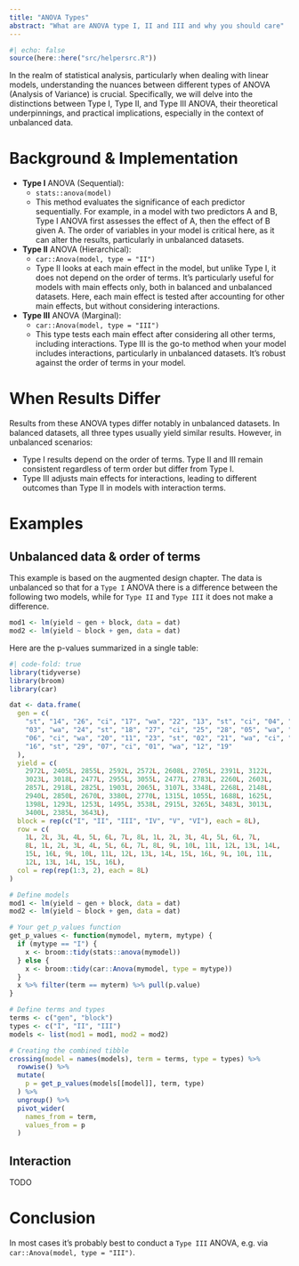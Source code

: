 ```yaml
---
title: "ANOVA Types"
abstract: "What are ANOVA type I, II and III and why you should care"
---
```


```r
#| echo: false
source(here::here("src/helpersrc.R"))
```

In the realm of statistical analysis, particularly when dealing with linear models, understanding the nuances between different types of ANOVA (Analysis of Variance) is crucial. Specifically, we will delve into the distinctions between Type I, Type II, and Type III ANOVA, their theoretical underpinnings, and practical implications, especially in the context of unbalanced data.

# Background & Implementation

 * **Type I** ANOVA (Sequential): 
   * `stats::anova(model)`
   * This method evaluates the significance of each predictor sequentially. For example, in a model with two predictors A and B, Type I ANOVA first assesses the effect of A, then the effect of B given A. The order of variables in your model is critical here, as it can alter the results, particularly in unbalanced datasets.

 * **Type II** ANOVA (Hierarchical): 
   * `car::Anova(model, type = "II")`
   * Type II looks at each main effect in the model, but unlike Type I, it does not depend on the order of terms. It's particularly useful for models with main effects only, both in balanced and unbalanced datasets. Here, each main effect is tested after accounting for other main effects, but without considering interactions.

 * **Type III** ANOVA (Marginal): 
   * `car::Anova(model, type = "III")`
   * This type tests each main effect after considering all other terms, including interactions. Type III is the go-to method when your model includes interactions, particularly in unbalanced datasets. It's robust against the order of terms in your model.
 
# When Results Differ

Results from these ANOVA types differ notably in unbalanced datasets. In balanced datasets, all three types usually yield similar results. However, in unbalanced scenarios:

 * Type I results depend on the order of terms. Type II and III remain consistent regardless of term order but differ from Type I.
 * Type III adjusts main effects for interactions, leading to different outcomes than Type II in models with interaction terms.
 
# Examples

## Unbalanced data & order of terms

This example is based on the augmented design chapter. The data is unbalanced so that for a `Type I` ANOVA there is a difference between the following two models, while for `Type II` and `Type III` it does not make a difference.

```r
mod1 <- lm(yield ~ gen + block, data = dat)
mod2 <- lm(yield ~ block + gen, data = dat)
```

Here are the p-values summarized in a single table:

```r
#| code-fold: true
library(tidyverse)
library(broom)
library(car)

dat <- data.frame(
  gen = c(
    "st", "14", "26", "ci", "17", "wa", "22", "13", "st", "ci", "04", "15", "30",
    "03", "wa", "24", "st", "18", "27", "ci", "25", "28", "05", "wa", "st", "09",
    "06", "ci", "wa", "20", "11", "23", "st", "02", "21", "wa", "ci", "10", "08",
    "16", "st", "29", "07", "ci", "01", "wa", "12", "19"
  ),
  yield = c(
    2972L, 2405L, 2855L, 2592L, 2572L, 2608L, 2705L, 2391L, 3122L,
    3023L, 3018L, 2477L, 2955L, 3055L, 2477L, 2783L, 2260L, 2603L,
    2857L, 2918L, 2825L, 1903L, 2065L, 3107L, 3348L, 2268L, 2148L,
    2940L, 2850L, 2670L, 3380L, 2770L, 1315L, 1055L, 1688L, 1625L, 
    1398L, 1293L, 1253L, 1495L, 3538L, 2915L, 3265L, 3483L, 3013L,
    3400L, 2385L, 3643L),
  block = rep(c("I", "II", "III", "IV", "V", "VI"), each = 8L),
  row = c(
    1L, 2L, 3L, 4L, 5L, 6L, 7L, 8L, 1L, 2L, 3L, 4L, 5L, 6L, 7L,
    8L, 1L, 2L, 3L, 4L, 5L, 6L, 7L, 8L, 9L, 10L, 11L, 12L, 13L, 14L,
    15L, 16L, 9L, 10L, 11L, 12L, 13L, 14L, 15L, 16L, 9L, 10L, 11L,
    12L, 13L, 14L, 15L, 16L),
  col = rep(rep(1:3, 2), each = 8L)
)

# Define models
mod1 <- lm(yield ~ gen + block, data = dat)
mod2 <- lm(yield ~ block + gen, data = dat)

# Your get_p_values function
get_p_values <- function(mymodel, myterm, mytype) {
  if (mytype == "I") {
    x <- broom::tidy(stats::anova(mymodel))
  } else {
    x <- broom::tidy(car::Anova(mymodel, type = mytype))
  }
  x %>% filter(term == myterm) %>% pull(p.value)
}

# Define terms and types
terms <- c("gen", "block")
types <- c("I", "II", "III")
models <- list(mod1 = mod1, mod2 = mod2)

# Creating the combined tibble
crossing(model = names(models), term = terms, type = types) %>%
  rowwise() %>%
  mutate(
    p = get_p_values(models[[model]], term, type)
  ) %>%
  ungroup() %>% 
  pivot_wider(
    names_from = term,
    values_from = p
  )
```

## Interaction

TODO

# Conclusion

In most cases it's probably best to conduct a `Type III` ANOVA, e.g. via `car::Anova(model, type = "III")`.
